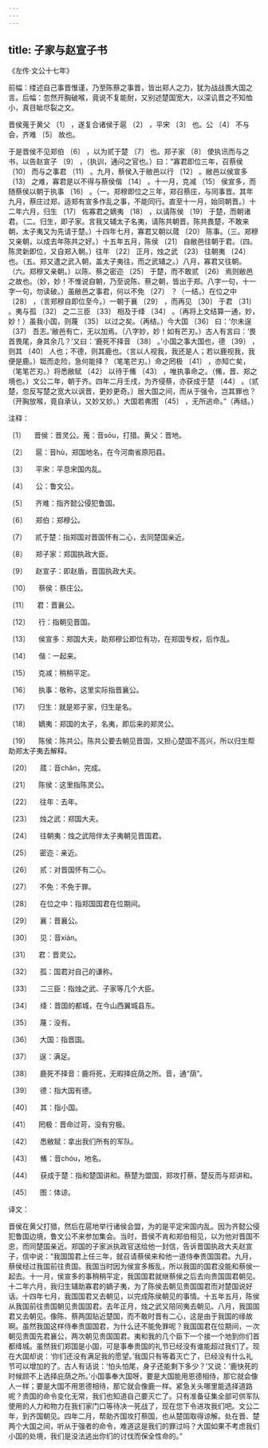 ```yaml
---
---
---
```

title: 子家与赵宣子书
---




《左传·文公十七年》





前幅：缕述自己事晋惟谨，乃至陈蔡之事晋，皆出郑人之力，犹为战战畏大国之言。后幅：忽然开胸破喉，竟说不复能耐，又别述楚国宽大，以深讥晋之不知恤小，真目眦尽裂之文。





晋侯蒐于黄父 〔1〕 ，遂复合诸侯于扈 〔2〕 ，平宋 〔3〕 也。公 〔4〕 不与会，齐难 〔5〕 故也。

于是晋侯不见郑伯 〔6〕 ，以为贰于楚 〔7〕 也。郑子家 〔8〕 使执讯而与之书，以告赵宣子 〔9〕 ，（执训，通问之官也。）曰：“寡君即位三年，召蔡侯 〔10〕 而与之事君 〔11〕 。九月，蔡侯入于敝邑以行 〔12〕 。敝邑以侯宣多 〔13〕 之难，寡君是以不得与蔡侯偕 〔14〕 。十一月，克减 〔15〕 侯宣多，而随蔡侯以朝于执事 〔16〕 。（一。郑穆即位之三年，郑召蔡庄，与同事晋。其年九月，蔡庄过郑，适郑有宣多作乱之事，不能同行。直至十一月，始同朝晋。）十二年六月，归生 〔17〕 佐寡君之嫡夷 〔18〕 ，以请陈侯 〔19〕 于楚，而朝诸君。（二。归生，即子家。言我又辅太子名夷，请陈共朝晋。陈共畏楚，不敢来朝，太子夷又为先请于楚。）十四年七月，寡君又朝以蒇 〔20〕 陈事。（三。郑穆又亲朝，以成去年陈共之好。）十五年五月，陈侯 〔21〕 自敝邑往朝于君。（四。陈灵新即位，又自郑入朝。）往年 〔22〕 正月，烛之武 〔23〕 往朝夷 〔24〕 也。（五。郑又遣之武入朝，盖太子夷往，而之武辅之。）八月，寡君又往朝。（六。郑穆又亲朝。）以陈、蔡之密迩 〔25〕 于楚，而不敢贰 〔26〕 焉则敝邑之故也。（妙，妙！不惟说自朝，乃至说陈、蔡之朝，皆出于郑。八字一句，十一字一句，勿读破。）虽敝邑之事君，何以不免 〔27〕 ？（一结。）在位之中 〔28〕 ，（言郑穆自即位至今。）一朝于襄 〔29〕 ，而再见 〔30〕 于君 〔31〕 。夷与孤 〔32〕 之二三臣 〔33〕 相及于绛 〔34〕 。（再将上文结算一通，妙，妙！）虽我小国，则蔑 〔35〕 以过之矣。（再结。）今大国 〔36〕 曰：‘尔未逞 〔37〕 吾志。’敝邑有亡，无以加焉。（八字妙，妙！如有芒刃。）古人有言曰：‘畏首畏尾，身其余几？’又曰：‘鹿死不择音 〔38〕 。’小国之事大国也，德 〔39〕 ，则其 〔40〕 人也；不德，则其鹿也。（言以人视我，我还是人；若以鹿视我，我便是鹿。）铤而走险，急何能择？（笔笔芒刃。）命之罔极 〔41〕 ，亦知亡矣，（笔笔芒刃。）将悉敝赋 〔42〕 以待于鯈 〔43〕 ，唯执事命之。（鯈，晋、郑之境也。）文公二年，朝于齐。四年二月壬戌，为齐侵蔡，亦获成于楚 〔44〕 。（贰楚，忽反写楚之宽大以讽晋，更妙更奇。）居大国之间，而从于强令，岂其罪也？（开胸放喉，竟自承认，又妙又妙。）大国若弗图 〔45〕 ，无所逃命。”（再结。）

注释：

〔1〕 　晋侯：晋灵公。蒐：音sōu，打猎。黄父：晋地。

〔2〕 　扈：音hù，郑国地名，在今河南省原阳县。

〔3〕 　平宋：平息宋国内乱。

〔4〕 　公：鲁文公。

〔5〕 　齐难：指齐懿公侵犯鲁国。

〔6〕 　郑伯：郑穆公。

〔7〕 　贰于楚：指郑国对晋国怀有二心，去同楚国亲近。

〔8〕 　郑子家：郑国执政大臣。

〔9〕 　赵宣子：即赵盾，晋国执政大夫。

〔10〕 　蔡侯：蔡庄公。

〔11〕 　君：晋襄公。

〔12〕 　行：指朝见晋国。

〔13〕 　侯宣多：郑国大夫，助郑穆公即位有功，在郑国专权，后作乱。

〔14〕 　偕：一起来。

〔15〕 　克减：稍稍平定。

〔16〕 　执事：敬称，这里实际指晋襄公。

〔17〕 　归生：就是郑子家，归生是名。

〔18〕 　嫡夷：郑国的太子，名夷，即后来的郑灵公。

〔19〕 　陈侯：陈共公。陈共公要去朝见晋国，又担心楚国不高兴，所以归生帮助郑太子夷去解释。

〔20〕 　蒇：音chǎn，完成。

〔21〕 　陈侯：这里指陈灵公。

〔22〕 　往年：去年。

〔23〕 　烛之武：郑国大夫。

〔24〕 　往朝夷：烛之武陪伴太子夷朝见晋国君。

〔25〕 　密迩：亲近。

〔26〕 　贰：对晋国怀有二心。

〔27〕 　不免：不免于罪。

〔28〕 　在位之中：指郑国国君在位期间。

〔29〕 　襄：晋襄公。

〔30〕 　见：音xiàn。

〔31〕 　君：晋灵公。

〔32〕 　孤：国君对自己的谦称。

〔33〕 　二三臣：指烛之武、子家等几个大臣。

〔34〕 　绛：晋国的都城，在今山西翼城县东。

〔35〕 　蔑：没有。

〔36〕 　大国：指晋国。

〔37〕 　逞：满足。

〔38〕 　鹿死不择音：鹿将死，无暇择庇荫之所。音，通“荫”。

〔39〕 　德：指大国有德。

〔40〕 　其：指小国。

〔41〕 　罔极：晋命过苛，没有穷极。

〔42〕 　悉敝赋：拿出我们所有的军队。

〔43〕 　鯈：音chóu，地名。

〔44〕 　获成于楚：指和楚国讲和。蔡楚为盟国，郑攻打蔡，楚反而与郑讲和。

〔45〕 　图：体谅。

译文：

晋侯在黄父打猎，然后在扈地举行诸侯会盟，为的是平定宋国内乱。因为齐懿公侵犯鲁国边境，鲁文公不来参加集会。当时，晋侯不肯和郑伯相见，以为他对晋国不忠，而同楚国亲近。郑国的子家派执政官送给他一封信，告诉晋国执政大夫赵宣子，信中说：“我国国君上任三年，就召请蔡侯来和他一道侍奉贵国国君。九月，蔡侯经过我国前往贵国。我国当时因为侯宣多叛乱，所以我国的国君没能和蔡侯一起去。十一月，侯宣多的事稍稍平定，我国国君就继蔡侯之后去向贵国国君朝见。十二年六月，我归生辅助寡君的嫡子夷，为了陈侯去朝见贵国国君而对楚国说好话。十四年七月，我国国君又去朝见，以完成陈侯朝见的事情。十五年五月，陈侯从我国前往贵国朝见贵国国君。去年正月，烛之武又陪同夷去朝见。八月，我国国君又去朝见。像陈、蔡两国贴近楚国，而不敢时晋有二心，这是由于我国的缘故啊。虽然我国这样侍奉贵国国君，为什么还不能免罪呢？我国国君在位期间，一次朝见贵国先君襄公，两次朝见贵国国君。夷和我的几个臣下一个接一个地到你们首都绛城。虽然我们郑国是小国，可是事奉贵国的礼节已经没有谁能超过我们了。现在大国却说：‘你们还没有满足我的愿望。’我国只有等着灭亡了，已经没有什么礼节可以增加的了。古人有话说：‘怕头怕尾，身子还能剩下多少？’又说：‘鹿快死的时候顾不上选择庇荫之所。’小国事奉大国呀，要是大国能用恩德相侍，那它就会像人一样；要是大国不用恩德相待，那它就会像鹿一样。紧急关头哪里能选择道路呢？贵国的命令变化无常，我们也知道自己要灭亡了。只有准备征集全部可供军队使用的人力和物力在我们家门口等待决一死战了，现在您下令进攻我们吧。文公二年，到齐国朝见。四年二月，帮助齐国攻打蔡国，也从楚国取得谅解。处在晋、楚两个大国之间，听从于强者的命令，难道这是我们的罪过吗？大国如果不考虑我们小国的处境，我们是没法逃出你们的讨伐而保全性命的。”
